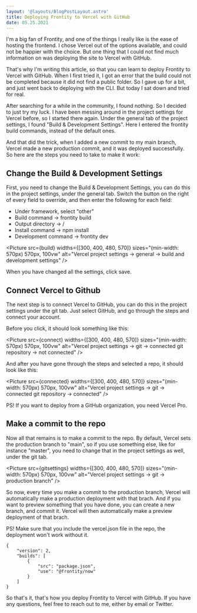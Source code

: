 ```yaml
---
layout: '@layouts/BlogPostLayout.astro'
title: Deploying Frontity to Vercel with GitHub
date: 05.25.2021
---
```



I'm a big fan of Frontity, and one of the things I really like is the ease of hosting the frontend. I chose Vercel out of the options available, and could not be happier with the choice. But one thing that I could not find much information on was deploying the site to Vercel with GitHub.

That's why I'm writing this article, so that you can learn to deploy Frontity to Vercel with GitHub. When I first tried it, I got an error that the build could not be completed because it did not find a public folder. So I gave up for a bit, and just went back to deploying with the CLI. But today I sat down and tried for real.

After searching for a while in the community, I found nothing. So I decided to just try my luck. I have been messing around in the project settings for Vercel before, so I started there again. Under the general tab of the project settings, I found "Build & Development Settings". Here I entered the frontity build commands, instead of the default ones. 

And that did the trick, when I added a new commit to my main branch, Vercel made a new production commit, and it was deployed successfully. So here are the steps you need to take to make it work:

## Change the Build & Development Settings

First, you need to change the Build & Development Settings, you can do this in the project settings, under the general tab. Switch the button on the right of every field to override, and then enter the following for each field:

- Under framework, select "other"
- Build command -> frontity build
- Output directory -> /
- Install command -> npm install
- Development command -> frontity dev

<Picture src={build} widths={[300, 400, 480, 570]} sizes="(min-width: 570px) 570px, 100vw" alt="Vercel project settings -> general -> build and development settings" />

When you have changed all the settings, click save.

## Connect Vercel to Github

The next step is to connect Vercel to GitHub, you can do this in the project settings under the git tab. Just select GitHub, and go through the steps and connect your account. 

Before you click, it should look something like this:

<Picture src={connect} widths={[300, 400, 480, 570]} sizes="(min-width: 570px) 570px, 100vw" alt="Vercel project settings -> git -> connected git repository -> not connected" />

And after you have gone through the steps and selected a repo, it should look like this:

<Picture src={connected} widths={[300, 400, 480, 570]} sizes="(min-width: 570px) 570px, 100vw" alt="Vercel project settings -> git -> connected git repository -> connected" />

PS! If you want to deploy from a GitHub organization, you need Vercel Pro.

## Make a commit to the repo

Now all that remains is to make a commit to the repo. By default, Vercel sets the production branch to "main", so if you use something else, like for instance "master", you need to change that in the project settings as well, under the git tab.

<Picture src={gitsettings} widths={[300, 400, 480, 570]} sizes="(min-width: 570px) 570px, 100vw" alt="Vercel project settings -> git -> production branch" />

So now, every time you make a commit to the production branch, Vercel will automatically make a production deployment with that brach. And if you want to preview something that you have done, you can create a new branch, and commit it. Vercel will then automatically make a preview deployment of that brach.

PS! Make sure that you include the vercel.json file in the repo, the deployment won't work without it.

```
{
    "version": 2,
    "builds": [
        {
            "src": "package.json",
            "use": "@frontity/now"
        }
    ]
}
```

So that's it, that's how you deploy Frontity to Vercel with GitHub. If you have any questions, feel free to reach out to me, either by email or Twitter.